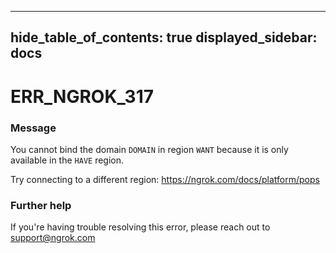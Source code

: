 

---
hide_table_of_contents: true
displayed_sidebar: docs
---


# ERR_NGROK_317

### Message
You cannot bind the domain `DOMAIN` in region
`WANT` because it is only available in the `HAVE` region.

Try connecting to a different region: https://ngrok.com/docs/platform/pops

<ErrorDetails error="err_ngrok_317" />



### Further help
If you're having trouble resolving this error, please reach out to [support@ngrok.com](mailto:support@ngrok.com?subject=Help%20with%20ERR_NGROK_317)

